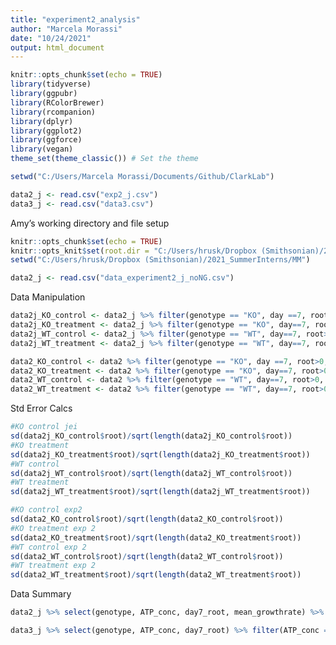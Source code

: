 ```yaml
---
title: "experiment2_analysis"
author: "Marcela Morassi"
date: "10/24/2021"
output: html_document
---
```


```r
knitr::opts_chunk$set(echo = TRUE)
library(tidyverse)
library(ggpubr)
library(RColorBrewer)
library(rcompanion)
library(dplyr)
library(ggplot2)
library(ggforce)
library(vegan)
theme_set(theme_classic()) # Set the theme

setwd("C:/Users/Marcela Morassi/Documents/Github/ClarkLab")

data2_j <- read.csv("exp2_j.csv")
data3_j <- read.csv("data3.csv")

```

Amy's working directory and file setup
```r
knitr::opts_chunk$set(echo = TRUE)
knitr::opts_knit$set(root.dir = "C:/Users/hrusk/Dropbox (Smithsonian)/2021_SummerInterns/MM")
setwd("C:/Users/hrusk/Dropbox (Smithsonian)/2021_SummerInterns/MM")

data2_j <- read.csv("data_experiment2_j_noNG.csv")

```



Data Manipulation
```r

data2j_KO_control <- data2_j %>% filter(genotype == "KO", day ==7, root>0, ATP_conc ==0)
data2j_KO_treatment <- data2_j %>% filter(genotype == "KO", day==7, root>0, ATP_conc >0)
data2j_WT_control <- data2_j %>% filter(genotype == "WT", day==7, root>0, ATP_conc ==0)
data2j_WT_treatment <- data2_j %>% filter(genotype == "WT", day==7, root>0, ATP_conc >0)

data2_KO_control <- data2 %>% filter(genotype == "KO", day ==7, root>0, ATP_conc ==0)
data2_KO_treatment <- data2 %>% filter(genotype == "KO", day==7, root>0, ATP_conc >0)
data2_WT_control <- data2 %>% filter(genotype == "WT", day==7, root>0, ATP_conc ==0)
data2_WT_treatment <- data2 %>% filter(genotype == "WT", day==7, root>0, ATP_conc >0)

```

Std Error Calcs
```r
#KO control jei
sd(data2j_KO_control$root)/sqrt(length(data2j_KO_control$root))
#KO treatment 
sd(data2j_KO_treatment$root)/sqrt(length(data2j_KO_treatment$root))
#WT control
sd(data2j_WT_control$root)/sqrt(length(data2j_WT_control$root))
#WT treatment 
sd(data2j_WT_treatment$root)/sqrt(length(data2j_WT_treatment$root))

#KO control exp2
sd(data2_KO_control$root)/sqrt(length(data2_KO_control$root))
#KO treatment exp 2
sd(data2_KO_treatment$root)/sqrt(length(data2_KO_treatment$root))
#WT control exp 2
sd(data2_WT_control$root)/sqrt(length(data2_WT_control$root))
#WT treatment exp 2
sd(data2_WT_treatment$root)/sqrt(length(data2_WT_treatment$root))

```

Data Summary
```r
data2_j %>% select(genotype, ATP_conc, day7_root, mean_growthrate) %>% filter(mean_growthrate>0, ATP_conc == 0, genotype == "WT") %>% sd()

data3_j %>% select(genotype, ATP_conc, day7_root) %>% filter(ATP_conc == 10, day7_root>0) %>% summary()


```




